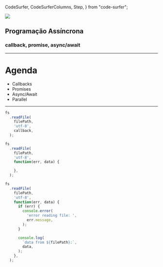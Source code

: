   CodeSurfer,
  CodeSurferColumns,
  Step,
} from "code-surfer";



<Block>
  <Block centralized>
    <Image
      src="https://i.ibb.co/9cFPyxm/js.png"
      height={300}
      width={300}
    />
  </Block>
  <h2>Programação Assíncrona</h2>
  <h3>callback, promise, async/await</h3>
</Block>

---

# Agenda
- Callbacks
- Promises
- Async/Await
- Parallel

---

<CodeSurfer>

```js title="Callbacks"
fs
  .readFile(
    filePath,
    'utf-8',
    callback,
  );
```

```js title="Callbacks"
fs
  .readFile(
    filePath,
    'utf-8',
    function(err, data) {

    },
  );
```

```js title="Callbacks"
fs
  .readFile(
    filePath,
    'utf-8',
    function(err, data) {
      if (err) {
        console.error(
          'error reading file: ',
          err.message,
        );
      }

      console.log(
        `data from ${filePath}:`,
        data,
      );
    },
  );
```

</CodeSurfer>

